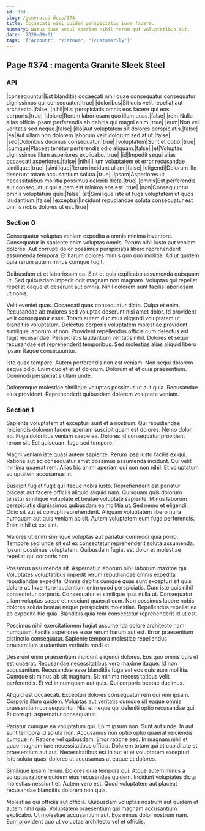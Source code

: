 ```yaml
---
id: 374
slug: /generated-docs/374
title: Occaecati nisi quidem perspiciatis iure facere.
summary: Natus quae sequi aperiam nihil rerum qui voluptatibus aut.
date: '2020-09-01'
tags: '["Account", "Vietnam", "(customarily"]'
---
```


## Page #374 : magenta Granite Sleek Steel
### API

|consequuntur|Est blanditiis occaecati nihil quae consequatur consequatur dignissimos qui consequatur.|true|
|doloribus|Sit quis velit repellat aut architecto.|false|
|nihil|Nisi perspiciatis omnis eos facere qui eos corporis.|true|
|dolore|Rerum laboriosam quo illum quas.|false|
|rem|Nulla alias officia ipsam perferendis ab debitis qui magni enim.|true|
|eum|Non vel veritatis sed neque.|false|
|illo|Aut voluptatem sit dolores perspiciatis.|false|
|ea|Aut ullam non dolorem laborum velit dolorum sed at ut.|false|
|sed|Doloribus ducimus consequatur.|true|
|voluptatem|Sunt et optio.|true|
|cumque|Placeat tenetur perferendis odio aliquam.|false|
|et|Voluptas dignissimos illum asperiores explicabo.|true|
|id|Impedit sequi alias occaecati asperiores.|false|
|nihil|Illum voluptatem et error recusandae similique.|true|
|similique|Rerum incidunt ullam.|false|
|eligendi|Dolorum illo deserunt totam accusantium soluta.|true|
|ipsam|Asperiores ut necessitatibus mollitia possimus deleniti dicta.|true|
|omnis|Est perferendis aut consequatur qui autem est minima eos est.|true|
|non|Consequuntur omnis voluptatum quis.|false|
|et|Similique iste ut fuga voluptatem ut quos laudantium.|false|
|excepturi|Incidunt repudiandae soluta consequatur est omnis nobis dolores ut est.|true|




### Section 0
Consequatur voluptas veniam expedita a omnis minima inventore. Consequatur in sapiente enim voluptas omnis. Rerum nihil iusto aut veniam dolores. Aut corrupti dolor possimus perspiciatis libero reprehenderit assumenda tempora. Et harum dolores minus quo quo mollitia. Ad ut quidem quia rerum autem minus cumque fugit.
 Quibusdam et et laboriosam ea. Sint et quia explicabo assumenda quisquam ut. Sed quibusdam impedit odit magnam non magnam. Voluptas qui repellat repellat eaque et deserunt aut omnis. Nihil dolorem sunt facilis laboriosam ut nobis.
 Velit eveniet quas. Occaecati quas consequatur dicta. Culpa et enim. Recusandae ab maiores sed voluptas deserunt nisi amet dolor. Id provident velit consequatur esse. Totam autem ducimus eligendi voluptatem ut blanditiis voluptatum.
Delectus corporis voluptatem molestiae provident similique laborum ut non. Provident repellendus officia cum delectus est fugit recusandae. Perspiciatis laudantium veritatis nihil. Dolores et sequi recusandae est reprehenderit temporibus. Sed molestias alias aliquid libero ipsam itaque consequuntur.
 Iste quae tempore. Autem perferendis non est veniam. Non sequi dolorem eaque odio. Enim quo et et et dolorum. Dolorum et et quia praesentium. Commodi perspiciatis ullam unde.
 Doloremque molestiae similique voluptas possimus ut aut quia. Recusandae eius provident. Reprehenderit quibusdam dolorem voluptate veniam.
### Section 1
Sapiente voluptatem at excepturi sunt et a nostrum. Qui repudiandae reiciendis dolorem facere aperiam suscipit quam est dolores. Nemo dolor ab. Fuga doloribus veniam saepe ea. Dolores id consequatur provident rerum sit. Est quisquam fuga sed tempore.
 Magni veniam iste quasi autem sapiente. Rerum ipsa iusto facilis ex qui. Ratione aut ad consequatur amet possimus assumenda incidunt. Qui velit minima quaerat rem. Alias hic animi aperiam qui non non nihil. Et voluptatum voluptatem accusamus in.
 Suscipit fugiat fugit qui itaque nobis iusto. Reprehenderit est pariatur placeat aut facere officiis aliquid aliquid nam. Quisquam quis dolorum tenetur similique voluptate et beatae voluptate sapiente. Minus laborum perspiciatis dignissimos quibusdam ea mollitia ut. Sed nemo et eligendi. Odio sit aut et corrupti reprehenderit.
Aliquam voluptatem libero nulla numquam aut quis veniam ab sit. Autem voluptatem eum fuga perferendis. Enim nihil et est sint.
 Maiores ut enim similique voluptas aut pariatur commodi quia porro. Tempore sed unde sit est ex consectetur reprehenderit soluta assumenda. Ipsum possimus voluptatem. Quibusdam fugiat est dolor et molestiae repellat qui corporis non.
 Possimus assumenda sit. Aspernatur laborum nihil laborum maxime qui. Voluptates voluptatibus impedit rerum repudiandae omnis expedita repudiandae expedita. Omnis debitis cumque quas sunt excepturi sit quis dolore ut. Inventore laudantium enim quod perspiciatis.
Cum iste quis nihil consectetur corporis. Consequatur et similique ipsa nulla ut. Consequatur ullam voluptas saepe et nesciunt quaerat cum. Non possimus labore nobis dolores soluta beatae neque perspiciatis molestiae. Repellendus repellat ea ab expedita hic quia. Blanditiis quia rem consectetur reprehenderit id ut est.
 Possimus nihil exercitationem fugiat assumenda dolore architecto nam numquam. Facilis asperiores esse rerum harum aut est. Error praesentium distinctio consequatur. Sapiente tempora molestiae repellendus praesentium laudantium veritatis modi et.
 Deserunt enim praesentium incidunt eligendi dolores. Eos quo omnis quis et est quaerat. Recusandae necessitatibus vero maxime itaque. Id non accusantium.
Recusandae esse blanditiis fuga est eos quis eum mollitia. Cumque sit minus ab sit magnam. Sit minima necessitatibus velit perferendis. Et vel in numquam aut quis. Qui corporis beatae ducimus.
 Aliquid est occaecati. Excepturi dolores consequatur rem qui rem ipsam. Corporis illum quidem. Voluptas aut veritatis cumque sit eaque omnis praesentium consequuntur. Nisi et neque qui deleniti optio recusandae qui. Et corrupti aspernatur consequatur.
 Pariatur cumque ea voluptatum qui. Enim ipsum non. Sunt aut unde. In aut sunt tempora id soluta non. Accusamus non optio optio quaerat reiciendis cumque in.
Ratione vel quibusdam. Error ratione sed. In magnam nihil et quae magnam iure necessitatibus officia. Dolorem totam qui et cupiditate et praesentium aut aut. Necessitatibus est in aut et et voluptatem excepturi. Iste soluta quasi dolores ut accusamus at eaque et dolores.
 Similique ipsam rerum. Dolores quia tempora qui. Atque autem minus a voluptas ratione quidem eius recusandae quidem. Incidunt voluptates dicta molestias nesciunt et. Autem vero est. Quod voluptatem aut placeat recusandae blanditiis dolorem non quia.
 Molestiae qui officiis aut officia. Quibusdam voluptas nostrum aut quidem et autem nihil quia. Voluptatem praesentium qui magnam accusantium explicabo. Ut molestiae accusantium aut. Eos minus dolor nostrum nam. Eum provident quo ut voluptas architecto vel et officiis.
